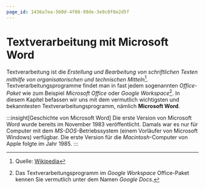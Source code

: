 ```yaml
---
page_id: 1436a7ea-560d-4f08-99de-3e9c0f0e2d5f
---
```

# Textverarbeitung mit Microsoft Word
Textverarbeitung ist die _Erstellung und Bearbeitung von schriftlichen Texten mithilfe von organisatorischen und technischen Mitteln_[^1]. Textverarbeitungsprogramme findet man in fast jedem sogenannten _Office-Paket_ wie zum Beispiel _Microsoft Office_ oder _Google Workspace_[^2]. In diesem Kapitel befassen wir uns mit dem vermutlich wichtigsten und bekanntesten Textverarbeitungsprogramm, nämlich **Microsoft Word**.

:::insight[Geschichte von Microsoft Word]
Die erste Version von Microsoft Word wurde bereits im November 1983 veröffentlicht. Damals war es nur für Computer mit dem _MS-DOS_-Betriebssystem (einem Vorläufer von Microsoft Windows) verfügbar. Die erste Version für die _Macintosh_-Computer von Apple folgte im Jahr 1985.
:::

[^1]: Quelle: [Wikipedia](https://de.wikipedia.org/wiki/Textverarbeitung)
[^2]: Das Textverarbeitungsprogramm im _Google Workspace_ Office-Paket kennen Sie vermutlich unter dem Namen _Google Docs_.
